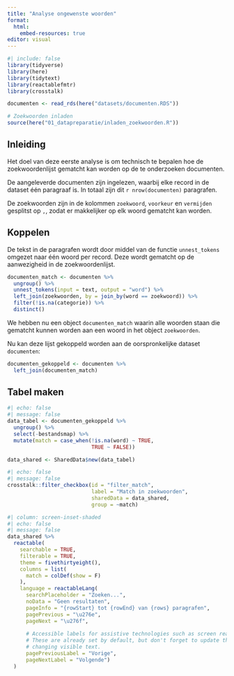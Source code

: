 ```yaml
---
title: "Analyse ongewenste woorden"
format: 
  html:
    embed-resources: true
editor: visual
---
```


```r
#| include: false
library(tidyverse)
library(here)
library(tidytext)
library(reactablefmtr)
library(crosstalk)

documenten <- read_rds(here("datasets/documenten.RDS"))

# Zoekwoorden inladen
source(here("01_datapreparatie/inladen_zoekwoorden.R"))
```

## Inleiding

Het doel van deze eerste analyse is om technisch te bepalen hoe de zoekwoordenlijst gematcht kan worden op de te onderzoeken documenten.

De aangeleverde documenten zijn ingelezen, waarbij elke record in de dataset één paragraaf is. In totaal zijn dit `r nrow(documenten)` paragrafen.

De zoekwoorden zijn in de kolommen `zoekwoord`, `voorkeur` en `vermijden` gesplitst op `,`, zodat er makkelijker op elk woord gematcht kan worden.

## Koppelen

De tekst in de paragrafen wordt door middel van de functie `unnest_tokens` omgezet naar één woord per record. Deze wordt gematcht op de aanwezigheid in de zoekwoordenlijst.

```r
documenten_match <- documenten %>% 
  ungroup() %>% 
  unnest_tokens(input = text, output = "word") %>% 
  left_join(zoekwoorden, by = join_by(word == zoekwoord)) %>% 
  filter(!is.na(categorie)) %>% 
  distinct()
```

We hebben nu een object `documenten_match` waarin alle woorden staan die gematcht kunnen worden aan een woord in het object `zoekwoorden`.

Nu kan deze lijst gekoppeld worden aan de oorspronkelijke dataset `documenten`:

```r
documenten_gekoppeld <- documenten %>% 
  left_join(documenten_match)
```

## Tabel maken

```r
#| echo: false
#| message: false
data_tabel <- documenten_gekoppeld %>% 
  ungroup() %>% 
  select(-bestandsmap) %>% 
  mutate(match = case_when(!is.na(word) ~ TRUE,
                           TRUE ~ FALSE))

data_shared <- SharedData$new(data_tabel)
```

```r
#| echo: false
#| message: false
crosstalk::filter_checkbox(id = "filter_match", 
                           label = "Match in zoekwoorden", 
                           sharedData = data_shared,
                           group = ~match)
```

```r
#| column: screen-inset-shaded
#| echo: false
#| message: false
data_shared %>% 
  reactable(
    searchable = TRUE,
    filterable = TRUE,
    theme = fivethirtyeight(),
    columns = list(
      match = colDef(show = F)
    ),
    language = reactableLang(
      searchPlaceholder = "Zoeken...",
      noData = "Geen resultaten",
      pageInfo = "{rowStart} tot {rowEnd} van {rows} paragrafen",
      pagePrevious = "\u276e",
      pageNext = "\u276f",
      
      # Accessible labels for assistive technologies such as screen readers.
      # These are already set by default, but don't forget to update them when
      # changing visible text.
      pagePreviousLabel = "Vorige",
      pageNextLabel = "Volgende")
  )
  
```
